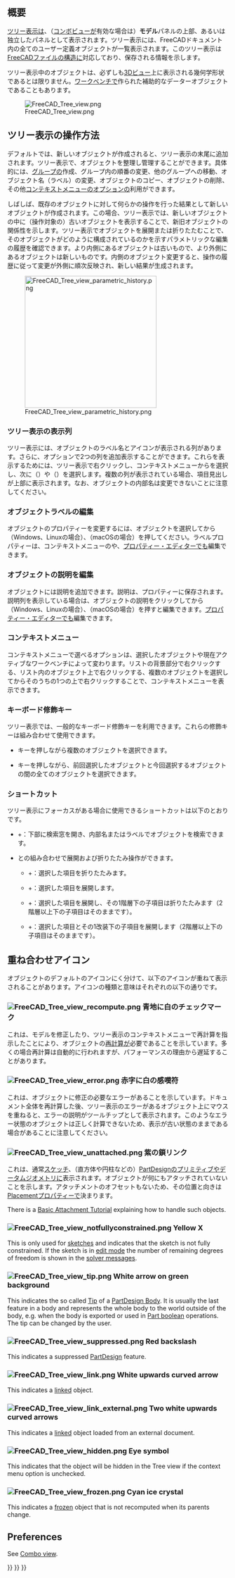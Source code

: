 <languages/>
{{TOCright}}

<span id="Introduction"></span>
== 概要 ==

[[Tree_view/ja|ツリー表示]]は、（[[Combo_view/ja|コンボビュー]]が有効な場合は）'''モデル'''パネルの上部、あるいは独立したパネルとして表示されます。ツリー表示には、FreeCADドキュメント内の全てのユーザー定義オブジェクトが一覧表示されます。このツリー表示は[[Document_structure/ja|FreeCADファイルの構造]]に対応しており、保存される情報を示します。

ツリー表示中のオブジェクトは、必ずしも[[3D_view/ja|3Dビュー]]上に表示される幾何学形状であるとは限りません。[[Workbenches/ja|ワークベンチ]]で作られた補助的なデーターオブジェクトであることもあります。

[[File:FreeCAD_Tree_view.png]]

{{Caption|ドキュメント内の様々な要素を表示しているツリー表示}}

<span id="Working_with_the_Tree_view"></span>
== ツリー表示の操作方法 ==

デフォルトでは、新しいオブジェクトが作成されると、ツリー表示の末尾に追加されます。ツリー表示で、オブジェクトを整理し管理することができます。具体的には、[[Std_Group/ja|グループ]]の作成、グループ内の順番の変更、他のグループへの移動、オブジェクト名（ラベル）の変更、オブジェクトのコピー、オブジェクトの削除、その他[[#Context_menu|コンテキストメニュー]]のオプションの利用ができます。

しばしば、既存のオブジェクトに対して何らかの操作を行った結果として新しいオブジェクトが作成されます。この場合、ツリー表示では、新しいオブジェクトの中に（操作対象の）古いオブジェクトを表示することで、新旧オブジェクトの関係性を示します。ツリー表示でオブジェクトを展開または折りたたむことで、そのオブジェクトがどのように構成されているのかを示すパラメトリックな編集の履歴を確認できます。より内側にあるオブジェクトは古いもので、より外側にあるオブジェクトは新しいものです。内側のオブジェクト変更すると、操作の履歴に従って変更が外側に順次反映され、新しい結果が生成されます。

[[File:FreeCAD_Tree_view_parametric_history.png|x300px]]

{{Caption|最上位のオブジェクトは、それ以前のオブジェクトに対して（パラメトリック）操作を行うことで作成されます。<br>
ツリー表示を完全に展開すると、途中経過としての部分的なソリッドを作成するために使われた元の要素を確認できます。}}

<span id="Tree_view_columns"></span>
=== ツリー表示の表示列 ===

ツリー表示には、オブジェクトのラベル名とアイコンが表示される列があります。さらに、オプションで2つの列を追加表示することができます。これらを表示するためには、ツリー表示で右クリックし、コンテキストメニューから{{MenuCommand|ツリー設定}}を選択し、次に{{MenuCommand|説明を表示}}（{{Version|0.21}}）や{{MenuCommand|内部名を表示}}（{{Version|1.0}}）を選択します。複数の列が表示されている場合、項目見出しが上部に表示されます。なお、オブジェクトの内部名は変更できないことに注意してください。

<span id="Edit_object_label"></span>
=== オブジェクトラベルの編集 ===

オブジェクトの{{PropertyData|ラベル}}プロパティーを変更するには、オブジェクトを選択してから{{KEY|F2}}（Windows、Linuxの場合）、{{KEY|Enter}}（macOSの場合）を押してください。ラベルプロパティーは、コンテキストメニューの{{MenuCommand|名前の変更}}や、[[Property_editor/ja|プロパティー・エディター]]でも編集できます。

<span id="Edit_object_description"></span>
=== オブジェクトの説明を編集 ===

オブジェクトには説明を追加できます。説明は、{{PropertyData|Label2}}プロパティーに保存されます。説明列を表示している場合は、オブジェクトの説明をクリックしてから{{KEY|F2}}（Windows、Linuxの場合）、{{KEY|Enter}}（macOSの場合）を押すと編集できます。[[Property_editor/ja|プロパティー・エディター]]でも編集できます。

<span id="Context_menu"></span>
=== コンテキストメニュー ===

コンテキストメニューで選べるオプションは、選択したオブジェクトや現在アクティブなワークベンチによって変わります。リストの背景部分で右クリックする、リスト内のオブジェクト上で右クリックする、複数のオブジェクトを選択してからそのうちの1つの上で右クリックすることで、コンテキストメニューを表示できます。

<span id="Keyboard_modifiers"></span>
=== キーボード修飾キー ===

ツリー表示では、一般的なキーボード修飾キーを利用できます。これらの修飾キーは組み合わせて使用できます。
* {{KEY|Ctrl}}キーを押しながら複数のオブジェクトを選択できます。
* {{KEY|Shift}}キーを押しながら、前回選択したオブジェクトと今回選択するオブジェクトの間の全てのオブジェクトを選択できます。

<span id="Keyboard_shortcuts"></span>
=== ショートカット ===

ツリー表示にフォーカスがある場合に使用できるショートカットは以下のとおりです。
* {{KEY|Ctrl}}+{{KEY|F}}：下部に検索窓を開き、内部名またはラベルでオブジェクトを検索できます。
* {{KEY|Alt}}と{{KEY|矢印}}の組み合わせで展開および折りたたみ操作ができます。{{Version|0.20}}
** {{KEY|Alt}}+{{KEY|←}}：選択した項目を折りたたみます。
** {{KEY|Alt}}+{{KEY|→}}：選択した項目を展開します。
** {{KEY|Alt}}+{{KEY|↑}}：選択した項目を展開し、その1階層下の子項目は折りたたみます（2階層以上下の子項目はそのままです）。
** {{KEY|Alt}}+{{KEY|↓}}：選択した項目とその1改装下の子項目を展開します（2階層以上下の子項目はそのままです）。

<span id="Overlay_icons"></span>
== 重ね合わせアイコン ==

オブジェクトのデフォルトのアイコンにく分けて、以下のアイコンが重ねて表示されることがあります。アイコンの種類と意味はそれぞれの以下の通りです。

<span id="File:FreeCAD_Tree_view_recompute.png_White_check_mark_on_blue_background"></span>
=== [[File:FreeCAD_Tree_view_recompute.png]] 青地に白のチェックマーク ===

これは、モデルを修正したり、ツリー表示のコンテキストメニューで再計算を指示したことにより、オブジェクトの[[Std_Refresh/ja|再計算]]が必要であることを示しています。多くの場合再計算は自動的に行われますが、パフォーマンスの理由から遅延することがあります。

<span id="File:FreeCAD_Tree_view_error.png_White_exclamation_mark_on_red_background"></span>
=== [[File:FreeCAD_Tree_view_error.png]] 赤字に白の感嘆符 ===

これは、オブジェクトに修正の必要なエラーがあることを示しています。ドキュメント全体を再計算した後、ツリー表示のエラーがあるオブジェクト上にマウスを重ねると、エラーの説明がツールチップとして表示されます。このようなエラー状態のオブジェクトは正しく計算できないため、表示が古い状態のままである場合があることに注意してください。

<span id="File:FreeCAD_Tree_view_unattached.png_Purple_chain_link"></span>
=== [[File:FreeCAD_Tree_view_unattached.png]] 紫の鎖リンク ===

これは、通常[[Sketch/ja|スケッチ]]、（直方体や円柱などの）[[PartDesign_Workbench/ja|PartDesign]]のプリミティブや[[Datum/ja|データム]]ジオメトリに表示されます。オブジェクトが何にもアタッチされていないことを示します。アタッチメントのオフセットもないため、その位置と向きは[[Placement/ja|Placement]]プロパティーで決まります。

There is a [[Basic_Attachment_Tutorial|Basic Attachment Tutorial]] explaining how to handle such objects.

=== [[File:FreeCAD_Tree_view_notfullyconstrained.png]] Yellow X ===

This is only used for [[Sketch|sketches]] and indicates that the sketch is not fully constrained. If the sketch is in [[Sketcher_EditSketch|edit mode]] the number of remaining degrees of freedom is shown in the [[Sketcher_Dialog#Solver_messages|solver messages]].

=== [[File:FreeCAD_Tree_view_tip.png]] White arrow on green background ===

This indicates the so called [[PartDesign_Body#Tip|Tip]] of a [[PartDesign_Body|PartDesign Body]]. It is usually the last feature in a body and represents the whole body to the world outside of the body, e.g. when the body is exported or used in [[Part_Boolean|Part boolean]] operations. The tip can be changed by the user.

=== [[File:FreeCAD_Tree_view_suppressed.png]] Red backslash ===

{{Version|1.0}}

This indicates a suppressed [[PartDesign_Workbench|PartDesign]] feature.

=== [[File:FreeCAD_Tree_view_link.png]] White upwards curved arrow ===

This indicates a [[Std_LinkMake|linked]] object.

=== [[File:FreeCAD_Tree_view_link_external.png]] Two white upwards curved arrows ===

This indicates a [[Std_LinkMake|linked]] object loaded from an external document.

=== [[File:FreeCAD_Tree_view_hidden.png]] Eye symbol ===

This indicates that the object will be hidden in the Tree view if the {{MenuCommand|Show items hidden in Tree view}} context menu option is unchecked.

=== [[File:FreeCAD_Tree_view_frozen.png]] Cyan ice crystal ===

{{Version|1.0}}

This indicates a [[Std_ToggleFreeze|frozen]] object that is not recomputed when its parents change.

== Preferences ==

See [[Combo_view#Preferences|Combo view]].


{{Interface_navi{{#translation:}}}}
{{Std_Base_navi{{#translation:}}}}
{{Userdocnavi{{#translation:}}}}